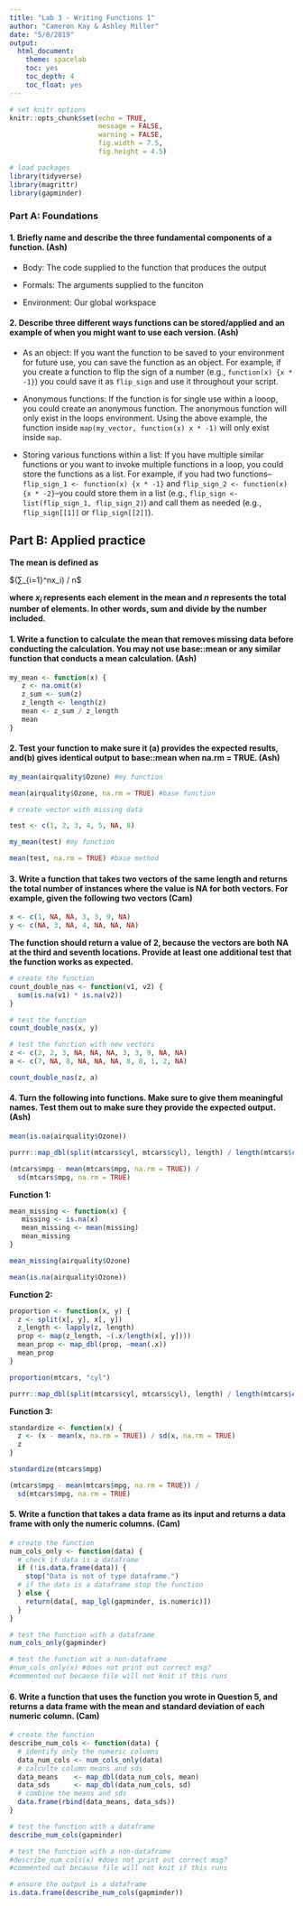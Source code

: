 ```yaml
---
title: "Lab 3 - Writing Functions 1"
author: "Cameron Kay & Ashley Miller"
date: "5/8/2019"
output: 
  html_document:
    theme: spacelab
    toc: yes
    toc_depth: 4
    toc_float: yes
---
```


```r

# set knitr options
knitr::opts_chunk$set(echo = TRUE,
                      message = FALSE,
                      warning = FALSE,
                      fig.width = 7.5,
                      fig.height = 4.5)

# load packages
library(tidyverse)
library(magrittr)
library(gapminder)
```

### Part A: Foundations

#### 1. Briefly name and describe the three fundamental components of a function. (Ash)

 + Body: The code supplied to the function that produces the output
 
 + Formals: The arguments supplied to the funciton
 
 + Environment: Our global workspace
 

#### 2. Describe three different ways functions can be stored/applied and an example of when you might want to use each version. (Ash)

+ As an object: If you want the function to be saved to your environment for future use, you can save the function as an object. For example, if you create a function to flip the sign of a number (e.g., `function(x) {x * -1}`) you could save it as `flip_sign` and use it throughout your script.

+ Anonymous functions: If the function is for single use within a looop, you could create an anonymous function. The anonymous function will only exist in the loops environment. Using the above example, the function inside `map(my_vector, function(x) x * -1)` will only exist inside `map`.

+ Storing various functions within a list: If you have multiple similar functions or you want to invoke multiple functions in a loop, you could store the functions as a list. For example, if you had two functions--`flip_sign_1 <- function(x) {x * -1}` and `flip_sign_2 <- function(x) {x * -2}`--you could store them in a list (e.g., `flip_sign <- list(flip_sign_1, flip_sign_2)`) and call them as needed (e.g., `flip_sign[[1]]` or `flip_sign[[2]]`).


## Part B: Applied practice

**The mean is defined as**

$(∑_{i=1}^nx_i) / n$

**where $x_i$ represents each element in the mean and $n$ represents the total number of elements. In other words, sum and divide by the number included.**

#### 1. Write a function to calculate the mean that removes missing data before conducting the calculation. You may not use base::mean or any similar function that conducts a mean calculation. (Ash)

```r

my_mean <- function(x) {
   z <- na.omit(x)
   z_sum <- sum(z)
   z_length <- length(z)
   mean <- z_sum / z_length
   mean
}

```

#### 2. Test your function to make sure it (a) provides the expected results, and(b) gives identical output to base::mean when na.rm = TRUE. (Ash)

```r

my_mean(airquality$Ozone) #my function

mean(airquality$Ozone, na.rm = TRUE) #base function

# create vector with missing data

test <- c(1, 2, 3, 4, 5, NA, 8)

my_mean(test) #my function

mean(test, na.rm = TRUE) #base method

```

#### 3. Write a function that takes two vectors of the same length and returns the total number of instances where the value is NA for both vectors. For example, given the following two vectors (Cam)

```r
x <- c(1, NA, NA, 3, 3, 9, NA)
y <- c(NA, 3, NA, 4, NA, NA, NA)
```

**The function should return a value of 2, because the vectors are both NA at the third and seventh locations. Provide at least one additional test that the function works as expected.**

```r
# create the function
count_double_nas <- function(v1, v2) {
  sum(is.na(v1) * is.na(v2))
}

# test the function
count_double_nas(x, y)

# test the function with new vectors
z <- c(2, 2, 3, NA, NA, NA, 3, 3, 9, NA, NA)
a <- c(7, NA, 8, NA, NA, NA, 8, 8, 1, 2, NA)

count_double_nas(z, a)
```

#### 4. Turn the following into functions. Make sure to give them meaningful names. Test them out to make sure they provide the expected output. (Ash)

```r
mean(is.na(airquality$Ozone))

purrr::map_dbl(split(mtcars$cyl, mtcars$cyl), length) / length(mtcars$cyl)

(mtcars$mpg - mean(mtcars$mpg, na.rm = TRUE)) / 
  sd(mtcars$mpg, na.rm = TRUE) 
```

**Function 1:**

```r

mean_missing <- function(x) {
   missing <- is.na(x)
   mean_missing <- mean(missing)
   mean_missing
}

mean_missing(airquality$Ozone)

mean(is.na(airquality$Ozone))

```

**Function 2:**

```r

proportion <- function(x, y) {
  z <- split(x[, y], x[, y])
  z_length <- lapply(z, length)
  prop <- map(z_length, ~(.x/length(x[, y])))
  mean_prop <- map_dbl(prop, ~mean(.x))
  mean_prop
}

proportion(mtcars, "cyl")

purrr::map_dbl(split(mtcars$cyl, mtcars$cyl), length) / length(mtcars$cyl)

```

**Function 3:**

```r

standardize <- function(x) {
  z <- (x - mean(x, na.rm = TRUE)) / sd(x, na.rm = TRUE) 
  z
}

standardize(mtcars$mpg)

(mtcars$mpg - mean(mtcars$mpg, na.rm = TRUE)) / 
  sd(mtcars$mpg, na.rm = TRUE) 

```

#### 5. Write a function that takes a data frame as its input and returns a data frame with only the numeric columns. (Cam)

```r
# create the function
num_cols_only <- function(data) {
  # check if data is a dataframe 
  if (!is.data.frame(data)) {
    stop("Data is not of type dataframe.")
  # if the data is a dataframe stop the function
  } else {
    return(data[, map_lgl(gapminder, is.numeric)])
  }
}

# test the function with a dataframe
num_cols_only(gapminder)

# test the function wit a non-dataframe
#num_cols_only(x) #does not print out correct msg?
#commented out because file will not knit if this runs
```

#### 6. Write a function that uses the function you wrote in Question 5, and returns a data frame with the mean and standard deviation of each numeric column. (Cam)

```r
# create the function
describe_num_cols <- function(data) {
  # identify only the numeric columns
  data_num_cols <- num_cols_only(data)
  # calculte column means and sds
  data_means    <- map_dbl(data_num_cols, mean)
  data_sds      <- map_dbl(data_num_cols, sd)
  # combine the means and sds 
  data.frame(rbind(data_means, data_sds))
}

# test the function with a dataframe
describe_num_cols(gapminder)

# test the function with a non-dataframe
#describe_num_cols(x) #does not print out correct msg? 
#commented out because file will not knit if this runs

# ensure the output is a dataframe
is.data.frame(describe_num_cols(gapminder))
```
